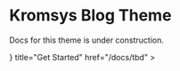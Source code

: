 
# Kromsys Blog Theme

<Callout type="warning">Docs for this theme is under construction.</Callout>

<Cards>
  <Card
    icon={<ChevronRightIcon />}
    title="Get Started"
    href="/docs/tbd"
  ></Card>
</Cards>
